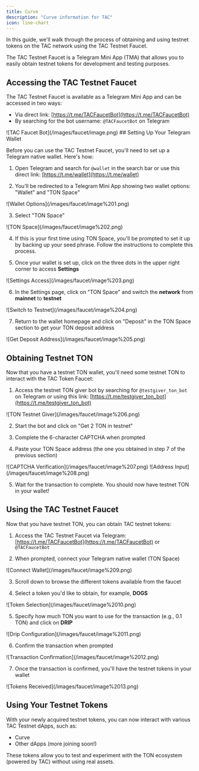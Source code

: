 ```yaml
---
title: Curve
description: "Curve information for TAC"
icon: line-chart
---
```


In this guide, we'll walk through the process of obtaining and using testnet tokens on the TAC network using the TAC Testnet Faucet.

<Info>
  The TAC Testnet Faucet is a Telegram Mini App (TMA) that allows you to easily
  obtain testnet tokens for development and testing purposes.
</Info>

## Accessing the TAC Testnet Faucet

The TAC Testnet Faucet is available as a Telegram Mini App and can be accessed in two ways:

- Via direct link: [https://t.me/TACFaucetBot](https://t.me/TACFaucetBot)
- By searching for the bot username: `@TACFaucetBot` on Telegram

<Frame>![TAC Faucet Bot](/images/faucet/image.png)</Frame>
## Setting Up Your Telegram Wallet

Before you can use the TAC Testnet Faucet, you'll need to set up a Telegram native wallet. Here's how:

1. Open Telegram and search for `@wallet` in the search bar or use this direct link: [https://t.me/wallet](https://t.me/wallet)

2. You'll be redirected to a Telegram Mini App showing two wallet options: "Wallet" and "TON Space"

<Frame>![Wallet Options](/images/faucet/image%201.png)</Frame>

3. Select "TON Space"

<Frame>![TON Space](/images/faucet/image%202.png)</Frame>

4. If this is your first time using TON Space, you'll be prompted to set it up by backing up your seed phrase. Follow the instructions to complete this process.

5. Once your wallet is set up, click on the three dots in the upper right corner to access **Settings**

<Frame>![Settings Access](/images/faucet/image%203.png)</Frame>

6. In the Settings page, click on "TON Space" and switch the **network** from **mainnet** to **testnet**

<Frame>![Switch to Testnet](/images/faucet/image%204.png)</Frame>

7. Return to the wallet homepage and click on "Deposit" in the TON Space section to get your TON deposit address

<Frame>![Get Deposit Address](/images/faucet/image%205.png)</Frame>

## Obtaining Testnet TON

Now that you have a testnet TON wallet, you'll need some testnet TON to interact with the TAC Token Faucet:

1. Access the testnet TON giver bot by searching for `@testgiver_ton_bot` on Telegram or using this link: [https://t.me/testgiver_ton_bot](https://t.me/testgiver_ton_bot)

<Frame>![TON Testnet Giver](/images/faucet/image%206.png)</Frame>

2. Start the bot and click on "Get 2 TON in testnet"

3. Complete the 6-character CAPTCHA when prompted

4. Paste your TON Space address (the one you obtained in step 7 of the previous section)

<Frame>![CAPTCHA Verification](/images/faucet/image%207.png)</Frame>
<Frame>![Address Input](/images/faucet/image%208.png)</Frame>

5. Wait for the transaction to complete. You should now have testnet TON in your wallet!

## Using the TAC Testnet Faucet

Now that you have testnet TON, you can obtain TAC testnet tokens:

1. Access the TAC Testnet Faucet via Telegram: [https://t.me/TACFaucetBot](https://t.me/TACFaucetBot) or `@TACFaucetBot`

2. When prompted, connect your Telegram native wallet (TON Space)

<Frame>![Connect Wallet](/images/faucet/image%209.png)</Frame>

3. Scroll down to browse the different tokens available from the faucet

4. Select a token you'd like to obtain, for example, **DOGS**

<Frame>![Token Selection](/images/faucet/image%2010.png)</Frame>

5. Specify how much TON you want to use for the transaction (e.g., 0.1 TON) and click on **DRIP**

<Frame>![Drip Configuration](/images/faucet/image%2011.png)</Frame>

6. Confirm the transaction when prompted

<Frame>![Transaction Confirmation](/images/faucet/image%2012.png)</Frame>

7. Once the transaction is confirmed, you'll have the testnet tokens in your wallet

<Frame>![Tokens Received](/images/faucet/image%2013.png)</Frame>

## Using Your Testnet Tokens

With your newly acquired testnet tokens, you can now interact with various TAC Testnet dApps, such as:

- Curve
- Other dApps (more joining soon!)

These tokens allow you to test and experiment with the TON ecosystem (powered by TAC) without using real assets.
